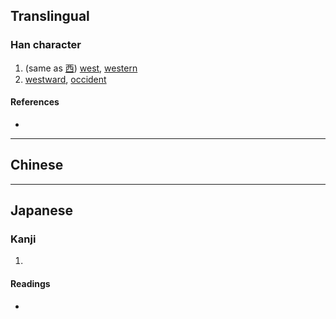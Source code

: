{{character info/new}}
==Translingual==

===Han character===
{{Han char|rn=25|rad=卜|as=06|sn=8|four=|canj=YWKK|ids=⿴[[占]][[キ]]}}

# (same as [[西]]) [[west]], [[western]]
# [[westward]], [[occident]]

====References====
* {{Han ref|kx=0158.110|dkj=02796|hdz=10094.100|uh=5365|ud=21349}}

----

==Chinese==
{{zh-see|西|v}}

----

==Japanese==

===Kanji===
{{ja-kanji|grade=|rs=卜06}}

# {{defn|lang=ja|sort=卜06}}

====Readings====
* {{ja-readings|on=[[せい]] (sei)|kun=}}